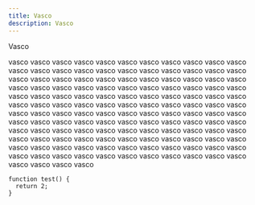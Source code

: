 ```yaml
---
title: Vasco
description: Vasco
---
```


Vasco

vasco vasco vasco vasco vasco vasco vasco vasco vasco vasco vasco vasco vasco vasco vasco vasco vasco
vasco vasco vasco vasco vasco vasco vasco vasco vasco vasco vasco vasco vasco vasco vasco vasco vasco
vasco vasco vasco vasco vasco vasco vasco vasco vasco vasco vasco vasco vasco vasco vasco vasco vasco
vasco vasco vasco vasco vasco vasco vasco vasco vasco vasco vasco vasco vasco vasco vasco vasco vasco
vasco vasco vasco vasco vasco vasco vasco vasco vasco vasco vasco vasco vasco vasco vasco vasco vasco
vasco vasco vasco vasco vasco vasco vasco vasco vasco vasco vasco vasco vasco vasco vasco vasco vasco
vasco vasco vasco vasco vasco vasco vasco vasco vasco vasco vasco vasco vasco vasco vasco vasco vasco
vasco vasco vasco vasco vasco vasco vasco vasco vasco vasco vasco vasco vasco vasco vasco vasco vasco

```
function test() {
  return 2;
}
```
